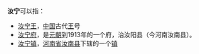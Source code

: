 '''汝宁'''可以指：

* [[汝宁王|汝宁王]]，[[中国|中国]]古代[[王|王]]号
* [[汝宁府|汝宁府]]，是[[元朝|元朝]]到1913年的一个府，治汝阳县（今河南汝南县）。
* [[汝宁镇|汝宁镇]]，[[河南省|河南省]][[汝南县|汝南县]]下辖的一个[[镇|镇]]

{{disambig|Cat=二字中國相關消歧義}}
